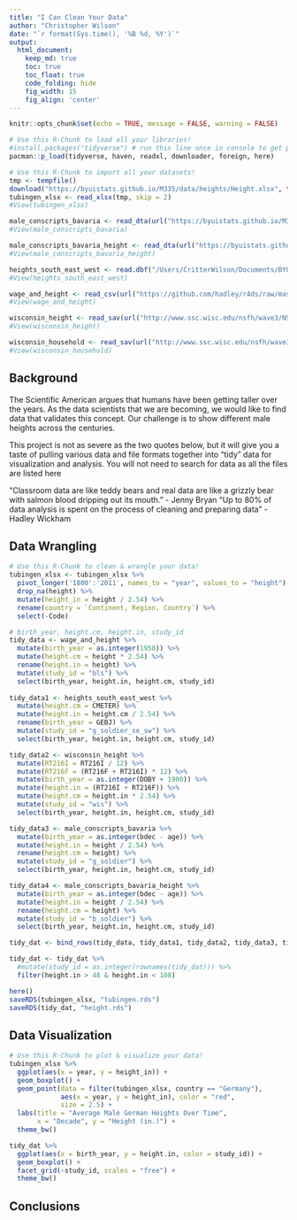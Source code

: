 ```yaml
---
title: "I Can Clean Your Data"
author: "Christopher Wilson"
date: "`r format(Sys.time(), '%B %d, %Y')`"
output:
  html_document:  
    keep_md: true
    toc: true
    toc_float: true
    code_folding: hide
    fig_width: 15
    fig_align: 'center'
---
```


```r
knitr::opts_chunk$set(echo = TRUE, message = FALSE, warning = FALSE)
```

```r
# Use this R-Chunk to load all your libraries!
#install.packages("tidyverse") # run this line once in console to get package
pacman::p_load(tidyverse, haven, readxl, downloader, foreign, here)

```

```r
# Use this R-Chunk to import all your datasets!
tmp <- tempfile()
download("https://byuistats.github.io/M335/data/heights/Height.xlsx", tmp, mode = "wb",)
tubingen_xlsx <- read_xlsx(tmp, skip = 2)
#View(tubingen_xlsx)

male_conscripts_bavaria <- read_dta(url("https://byuistats.github.io/M335/data/heights/germanconscr.dta"))
#View(male_conscripts_bavaria)

male_conscripts_bavaria_height <- read_dta(url("https://byuistats.github.io/M335/data/heights/germanprison.dta"))
#View(male_conscripts_bavaria_height)

heights_south_east_west <- read.dbf("/Users/CritterWilson/Documents/BYU-I/Software Engineering/MATH335/M335_WI20_Wilson_Chri/Data/Heights_south-east/B6090.DBF")
#View(heights_south_east_west)

wage_and_height <- read_csv(url("https://github.com/hadley/r4ds/raw/master/data/heights.csv"))
#View(wage_and_height)

wisconsin_height <- read_sav(url("http://www.ssc.wisc.edu/nsfh/wave3/NSFH3%20Apr%202005%20release/main05022005.sav"))
#View(wisconsin_height)

wisconsin_household <- read_sav(url("http://www.ssc.wisc.edu/nsfh/wave3/NSFH3%20Apr%202005%20release/nsfh3mainroster1-04042005.sav"))
#View(wisconsin_household)
```

## Background

The Scientific American argues that humans have been getting taller over the years. As the data scientists that we are becoming, we would like to find data that validates this concept. Our challenge is to show different male heights across the centuries.

This project is not as severe as the two quotes below, but it will give you a taste of pulling various data and file formats together into “tidy” data for visualization and analysis. You will not need to search for data as all the files are listed here

“Classroom data are like teddy bears and real data are like a grizzly bear with salmon blood dripping out its mouth.” - Jenny Bryan
“Up to 80% of data analysis is spent on the process of cleaning and preparing data” - Hadley Wickham

## Data Wrangling

```r
# Use this R-Chunk to clean & wrangle your data!
tubingen_xlsx <- tubingen_xlsx %>% 
  pivot_longer('1800':'2011', names_to = "year", values_to = "height") %>%
  drop_na(height) %>% 
  mutate(height_in = height / 2.54) %>% 
  rename(country = `Continent, Region, Country`) %>% 
  select(-Code)

# birth_year, height.cm, height.in, study_id
tidy_data <- wage_and_height %>% 
  mutate(birth_year = as.integer(1950)) %>% 
  mutate(height.cm = height * 2.54) %>% 
  rename(height.in = height) %>% 
  mutate(study_id = "bls") %>% 
  select(birth_year, height.in, height.cm, study_id)
  
tidy_data1 <- heights_south_east_west %>% 
  mutate(height.cm = CMETER) %>% 
  mutate(height.in = height.cm / 2.54) %>% 
  rename(birth_year = GEBJ) %>% 
  mutate(study_id = "g_soldier_se_sw") %>% 
  select(birth_year, height.in, height.cm, study_id)

tidy_data2 <- wisconsin_height %>% 
  mutate(RT216I = RT216I / 12) %>%
  mutate(RT216F = (RT216F + RT216I) * 12) %>% 
  mutate(birth_year = as.integer(DOBY + 1900)) %>% 
  mutate(height.in = (RT216I + RT216F)) %>% 
  mutate(height.cm = height.in * 2.54) %>% 
  mutate(study_id = "wis") %>% 
  select(birth_year, height.in, height.cm, study_id)

tidy_data3 <- male_conscripts_bavaria %>% 
  mutate(birth_year = as.integer(bdec - age)) %>% 
  mutate(height.in = height / 2.54) %>% 
  rename(height.cm = height) %>% 
  mutate(study_id = "g_soldier") %>% 
  select(birth_year, height.in, height.cm, study_id)

tidy_data4 <- male_conscripts_bavaria_height %>% 
  mutate(birth_year = as.integer(bdec - age)) %>% 
  mutate(height.in = height / 2.54) %>% 
  rename(height.cm = height) %>% 
  mutate(study_id = "b_soldier") %>% 
  select(birth_year, height.in, height.cm, study_id)

tidy_dat <- bind_rows(tidy_data, tidy_data1, tidy_data2, tidy_data3, tidy_data4)

tidy_dat <- tidy_dat %>% 
  #mutate(study_id = as.integer(rownames(tidy_dat))) %>% 
  filter(height.in > 48 & height.in < 108)

here()
saveRDS(tubingen_xlsx, "tubingen.rds")
saveRDS(tidy_dat, "height.rds")
```

## Data Visualization

```r
# Use this R-Chunk to plot & visualize your data!
tubingen_xlsx %>% 
  ggplot(aes(x = year, y = height_in)) +
  geom_boxplot() +
  geom_point(data = filter(tubingen_xlsx, country == "Germany"),
             aes(x = year, y = height_in), color = "red",
             size = 2.5) +
  labs(title = "Average Male German Heights Over Time", 
       x = "Decade", y = "Height (in.)") +
  theme_bw()

tidy_dat %>% 
  ggplot(aes(x = birth_year, y = height.in, color = study_id)) +
  geom_boxplot() +
  facet_grid(~study_id, scales = "free") +
  theme_bw()
```

## Conclusions
